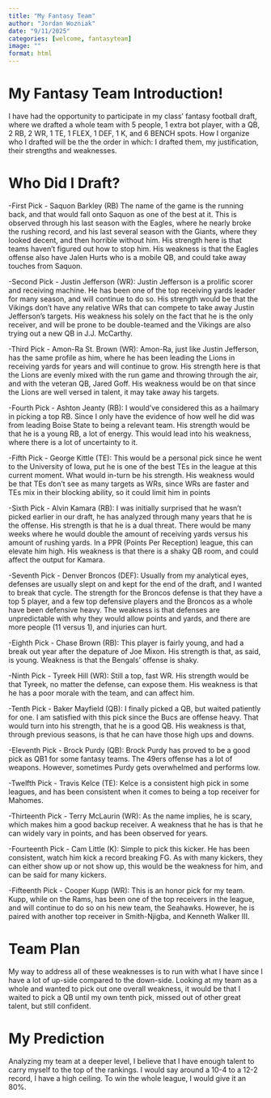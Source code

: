 ```yaml
---
title: "My Fantasy Team"
author: "Jordan Wozniak"
date: "9/11/2025"
categories: [welcome, fantasyteam]
image: ""
format: html
---
```



# My Fantasy Team Introduction! {#sec-myFantasyTeamIntro}

I have had the opportunity to participate in my class' fantasy football draft, where we drafted a whole team with 5 people, 1 extra bot player, with a QB, 2 RB, 2 WR, 1 TE, 1 FLEX, 1 DEF, 1 K, and 6 BENCH spots. How I organize who I drafted will be the the order in which: I drafted them, my justification, their strengths and weaknesses.

# Who Did I Draft? {#sec-whoDraft}

-First Pick - Saquon Barkley (RB) The name of the game is the running back, and that would fall onto Saquon as one of the best at it. This is observed through his last season with the Eagles, where he nearly broke the rushing record, and his last several season with the Giants, where they looked decent, and then horrible without him. His strength here is that teams haven't figured out how to stop him. His weakness is that the Eagles offense also have Jalen Hurts who is a mobile QB, and could take away touches from Saquon.

-Second Pick - Justin Jefferson (WR): Justin Jefferson is a prolific scorer and receiving machine. He has been one of the top receiving yards leader for many season, and will continue to do so. His strength would be that the Vikings don't have any relative WRs that can compete to take away Justin Jefferson's targets. His weakness his solely on the fact that he is the only receiver, and will be prone to be double-teamed and the Vikings are also trying out a new QB in J.J. McCarthy.

-Third Pick - Amon-Ra St. Brown (WR): Amon-Ra, just like Justin Jefferson, has the same profile as him, where he has been leading the Lions in receiving yards for years and will continue to grow. His strength here is that the Lions are evenly mixed with the run game and throwing through the air, and with the veteran QB, Jared Goff. His weakness would be on that since the Lions are well versed in talent, it may take away his targets.

-Fourth Pick - Ashton Jeanty (RB): I would've considered this as a hailmary in picking a top RB. Since I only have the evidence of how well he did was from leading Boise State to being a relevant team. His strength would be that he is a young RB, a lot of energy. This would lead into his weakness, where there is a lot of uncertainty to it.

-Fifth Pick - George Kittle (TE): This would be a personal pick since he went to the University of Iowa, put he is one of the best TEs in the league at this current moment. What would in-turn be his strength. His weakness would be that TEs don't see as many targets as WRs, since WRs are faster and TEs mix in their blocking ability, so it could limit him in points

-Sixth Pick - Alvin Kamara (RB): I was initially surprised that he wasn't picked earlier in our draft, he has analyzed through many years that he is the offense. His strength is that he is a dual threat. There would be many weeks where he would double the amount of receiving yards versus his amount of rushing yards. In a PPR (Points Per Reception) league, this can elevate him high. His weakness is that there is a shaky QB room, and could affect the output for Kamara.

-Seventh Pick - Denver Broncos (DEF): Usually from my analytical eyes, defenses are usually slept on and kept for the end of the draft, and I wanted to break that cycle. The strength for the Broncos defense is that they have a top 5 player, and a few top defensive players and the Broncos as a whole have been defensive heavy. The weakness is that defenses are unpredictable with why they would allow points and yards, and there are more people (11 versus 1), and injuries can hurt.

-Eighth Pick - Chase Brown (RB): This player is fairly young, and had a break out year after the depature of Joe Mixon. His strength is that, as said, is young. Weakness is that the Bengals' offense is shaky.

-Ninth Pick - Tyreek Hill (WR): Still a top, fast WR. His strength would be that Tyreek, no matter the defense, can expose them. His weakness is that he has a poor morale with the team, and can affect him.

-Tenth Pick - Baker Mayfield (QB): I finally picked a QB, but waited patiently for one. I am satisfied with this pick since the Bucs are offense heavy. That would turn into his strength, that he is a good QB. His weakness is that, through previous seasons, is that he can have those high ups and downs.

-Eleventh Pick - Brock Purdy (QB): Brock Purdy has proved to be a good pick as QB1 for some fantasy teams. The 49ers offense has a lot of weapons. However, sometimes Purdy gets overwhelmed and performs low.

-Twelfth Pick - Travis Kelce (TE): Kelce is a consistent high pick in some leagues, and has been consistent when it comes to being a top receiver for Mahomes. 

-Thirteenth Pick - Terry McLaurin (WR): As the name implies, he is scary, which makes him a good backup receiver. A weakness that he has is that he can widely vary in points, and has been observed for years.

-Fourteenth Pick - Cam Little (K): Simple to pick this kicker. He has been consistent, watch him kick a record breaking FG. As with many kickers, they can either show up or not show up, this would be the weakness for him, and can be said for many kickers.

-Fifteenth Pick - Cooper Kupp (WR): This is an honor pick for my team. Kupp, while on the Rams, has been one of the top receivers in the league, and will continue to do so on his new team, the Seahawks. However, he is paired with another top receiver in Smith-Njigba, and Kenneth Walker III.


# Team Plan {#sec-teamPlan}

My way to address all of these weaknesses is to run with what I have since I have a lot of up-side compared to the down-side. Looking at my team as a whole and wanted to pick out one overall weakness, it would be that I waited to pick a QB until my own tenth pick, missed out of other great talent, but still confident.

# My Prediction {#sec-prediction}

Analyzing my team at a deeper level, I believe that I have enough talent to carry myself to the top of the rankings. I would say around a 10-4 to a 12-2 record, I have a high ceiling. To win the whole league, I would give it an 80%.